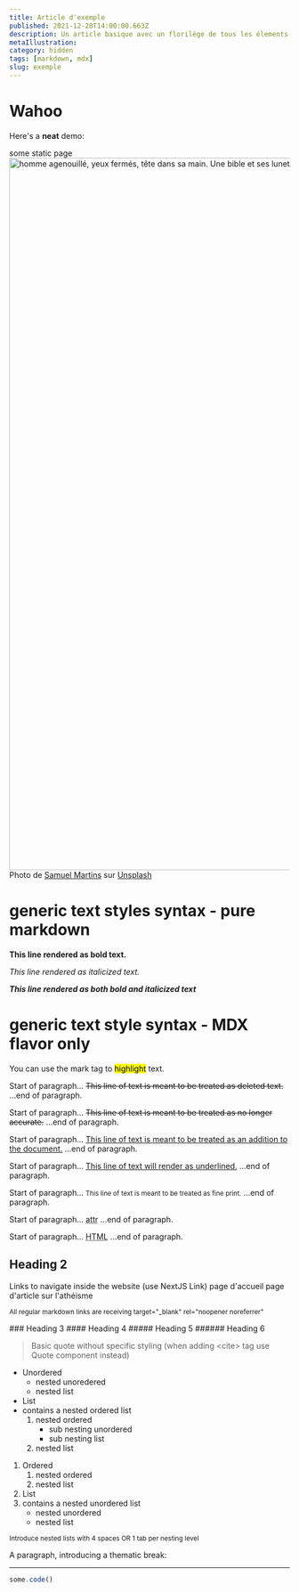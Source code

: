 ```yaml
---
title: Article d'exemple
published: 2021-12-20T14:00:00.663Z
description: Un article basique avec un florilège de tous les élements mdx disponibles
metaIllustration: 
category: hidden
tags: [markdown, mdx]
slug: exemple
---
```


# Wahoo

Here's a **neat** demo:

<Quote>some static page</Quote>
<PageIllustration>
    <img src="/illustrations/samuel-martins-3U7HcqkIbb4-unsplash.jpg" alt="homme agenouillé, yeux fermés, tête dans sa main. Une bible et ses lunettes posés à ses côtés. La position peut-être comprise aussi bien comme une prière, une réflexion intense, voir même un accablement face au chagrin." width="1920" height="1280" />
    Photo de [Samuel Martins](https://unsplash.com/@samuelmartins7) sur [Unsplash](https://unsplash.com)
</PageIllustration>

# generic text styles syntax - pure markdown
**This line rendered as bold text.**

*This line rendered as italicized text.*

***This line rendered as both bold and italicized text***

# generic text style syntax - MDX flavor only
You can use the mark tag to <mark>highlight</mark> text.

Start of paragraph... <del>This line of text is meant to be treated as deleted text.</del> ...end of paragraph.

Start of paragraph... <s>This line of text is meant to be treated as no longer accurate.</s> ...end of paragraph.

Start of paragraph... <ins>This line of text is meant to be treated as an addition to the document.</ins> ...end of paragraph.

Start of paragraph... <u>This line of text will render as underlined.</u> ...end of paragraph.

Start of paragraph... <small>This line of text is meant to be treated as fine print.</small> ...end of paragraph.

Start of paragraph... <abbr title="attribute">attr</abbr> ...end of paragraph.

Start of paragraph... <abbr title="HyperText Markup Language">HTML</abbr> ...end of paragraph.

## Heading 2
Links to navigate inside the website (use NextJS Link)
<InternalLink href="/">page d'accueil</InternalLink>
<InternalLink href="/article/atheisme">page d'article sur l'athéisme</InternalLink>

<p><small>All regular markdown links are receiving target="_blank" rel="noopener noreferrer"</small></p>
### Heading 3
#### Heading 4
##### Heading 5
###### Heading 6

> Basic quote without specific styling (when adding \<cite\> tag use Quote component instead)

* Unordered
    * nested unoredered
    * nested list
* List
* contains a nested ordered list
    1. nested ordered
        * sub nesting unordered
        * sub nesting list 
    2. nested list

1. Ordered
    1. nested ordered
    2. nested list
2. List
3. contains a nested unordered list
    * nested unordered
    * nested list

<p><small>Introduce nested lists with 4 spaces OR 1 tab per nesting level</small></p>

A paragraph, introducing a thematic break:

---

```js
some.code()
```